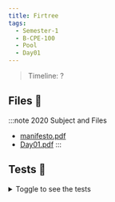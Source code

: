 ```yaml
---
title: Firtree
tags:
  - Semester-1
  - B-CPE-100
  - Pool
  - Day01
---
```

> Timeline: ?


## Files 📂

:::note 2020 Subject and Files
- [manifesto.pdf](https://github.com/Studio-17/Epitech-Subjects/raw/main/Semester-1/B-CPE-100/Pool/Day01/manifesto.pdf)
- [Day01.pdf](https://github.com/Studio-17/Epitech-Subjects/raw/main/Semester-1/B-CPE-100/Pool/Day01/Day01.pdf)
:::

## Tests 🤖
<details>
  <summary>Toggle to see the tests</summary>
  <div>
Yo
  </div>
</details>
